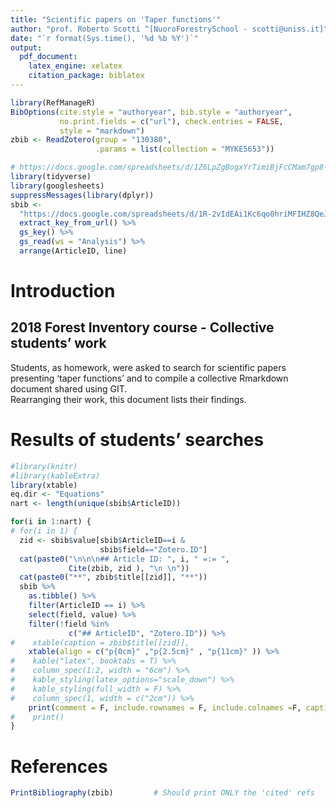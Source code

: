 ```yaml
---
title: "Scientific papers on 'Taper functions'"
author: "prof. Roberto Scotti ^[NuoroForestrySchool - scotti@uniss.it]"
date: "`r format(Sys.time(), '%d %b %Y')`"
output: 
  pdf_document:
    latex_engine: xelatex
    citation_package: biblatex
---
```


```r
library(RefManageR)
BibOptions(cite.style = "authoryear", bib.style = "authoryear",
           no.print.fields = c("url"), check.entries = FALSE, 
           style = "markdown")
zbib <- ReadZotero(group = "130380", 
                   .params = list(collection = "MYKE5653"))


```
   
```r
# https://docs.google.com/spreadsheets/d/1Z6LpZgBogxYrTimiBjFcCMam7gp8-YNeH2sdAiNf8i4/edit#gid=0 
library(tidyverse)
library(googlesheets)
suppressMessages(library(dplyr))
sbib <- 
  "https://docs.google.com/spreadsheets/d/1R-2vIdEAi1Kc6qo0hriMFIHZ8QeJSu-mPJDHJsecLDI/edit#gid=948369352" %>% 
  extract_key_from_url() %>%
  gs_key() %>%
  gs_read(ws = "Analysis") %>%
  arrange(ArticleID, line)

```

# Introduction

## 2018 Forest Inventory course - Collective students' work
Students, as homework, were asked to search for scientific papers presenting 'taper functions' and to compile a collective Rmarkdown document shared using GIT.  
Rearranging their work, this document lists their findings.  

# Results of students' searches

```r
#library(knitr)
#library(kableExtra)
library(xtable)
eq.dir <- "Equations"
nart <- length(unique(sbib$ArticleID))

for(i in 1:nart) {
# for(i in 1) {
  zid <- sbib$value[sbib$ArticleID==i &
                    sbib$field=="Zotero.ID"]
  cat(paste0("\n\n\n## Article ID: ", i, " =:= ",
             Cite(zbib, zid ), "\n \n"))
  cat(paste0("**", zbib$title[[zid]], "**"))
  sbib %>%
    as.tibble() %>%
    filter(ArticleID == i) %>%
    select(field, value) %>%
    filter(!field %in% 
             c("## ArticleID", "Zotero.ID")) %>%
#    xtable(caption = zbib$title[[zid]],
    xtable(align = c("p{0cm}" ,"p{2.5cm}" , "p{11cm}" )) %>%
#    kable("latex", booktabs = T) %>%
#    column_spec(1:2, width = "6cm") %>%
#    kable_styling(latex_options="scale_down") %>%
#    kable_styling(full_width = F) %>%
#    column_spec(1, width = c("2cm")) %>%
    print(comment = F, include.rownames = F, include.colnames =F, caption.placement = 'top')
#    print()
}
```


# References
```r

PrintBibliography(zbib)         # Should print ONLY the 'cited' refs
```
